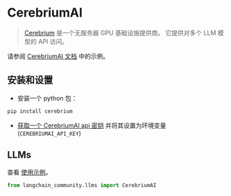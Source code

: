 # CerebriumAI

>[Cerebrium](https://docs.cerebrium.ai/cerebrium/getting-started/introduction) 是一个无服务器 GPU 基础设施提供商。
> 它提供对多个 LLM 模型的 API 访问。

请参阅 [CerebriumAI 文档](https://docs.cerebrium.ai/examples/langchain) 中的示例。

## 安装和设置

- 安装一个 python 包：
```bash
pip install cerebrium
```

- [获取一个 CerebriumAI api 密钥](https://docs.cerebrium.ai/cerebrium/getting-started/installation) 并将其设置为环境变量 (`CEREBRIUMAI_API_KEY`)

## LLMs

查看 [使用示例](/docs/integrations/llms/cerebriumai)。

```python
from langchain_community.llms import CerebriumAI
```